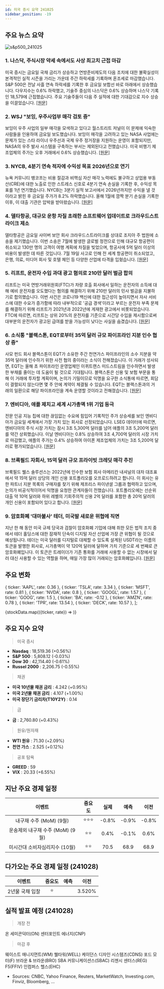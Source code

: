 ```yaml
---
id: 미국 증시 요약 241025
sidebar_position: -19
---
```


## 주요 뉴스 요약

![s&p500_241025](/map/241025.png)

### 1. **나스닥, 주식시장 약세 속에서도 사상 최고치 근접 마감**

미국 증시는 금요일 국채 금리가 상승하고 연방준비제도의 다음 조치에 대한 불확실성이 본격적인 실적 시즌을 가리는 가운데 주간 하락세를 기록하며 혼조세로 마감했습니다. S&P 500은 전날 사흘 연속 하락세를 기록한 후 금요일 보합선 바로 아래에서 상승했습니다. 다우지수는 0.6% 하락했고, 기술주 중심의 나스닥은 0.6% 상승하며 나스닥 기록인 18,579에 근접했습니다. 주요 기술주들이 다음 주 실적에 대한 기대감으로 지수 상승을 이끌었습니다. [[원문]](https://finance.yahoo.com/news/live/stock-market-today-nasdaq-closes-near-record-high-amid-rough-week-for-stocks-133121560.html)

### 2. **WSJ "보잉, 우주사업부 매각 검토 중"**

보잉이 우주 사업의 일부 매각을 모색하고 있다고 월스트리트 저널이 이 문제에 익숙한 사람들을 인용하여 금요일 보도했습니다. 보잉이 매각을 고려하고 있는 NASA 사업에는 문제가 있는 스타 라이너 우주선과 국제 우주 정거장을 지원하는 운영이 포함되지만, NASA의 우주 발사 시스템을 구축하는 부서는 제외된다고 전했습니다. 미국 비행기 제조업체의 주가는 오후 거래에서 0.6% 상승했습니다. [[원문]](https://finance.yahoo.com/news/boeing-explores-sale-space-business-162604851.html)

### 3. **NYCB, 4분기 연속 적자에 수익성 목표 2026년으로 연기**

뉴욕 커뮤니티 뱅코프는 비용 절감과 비핵심 자산 매각 노력에도 불구하고 상업용 부동산(CRE)에 대한 노출로 인한 스트레스 신호로 4분기 연속 손실을 기록한 후, 수익성 목표를 1년 연기했습니다. NYCB는 3분기 실적 보고서에서 2026년까지만 수익을 낼 것이라고 밝힌 후 금요일 주가가 8.2% 하락했습니다. 올해 1월에 깜짝 분기 손실을 기록한 이후, 이 대출 기관은 압박을 받아왔습니다. [[원문]](https://www.reuters.com/business/finance/nycb-reports-third-quarter-loss-bigger-rainy-day-funds-2024-10-25/)

### 4. **델타항공, 대규모 운항 차질 초래한 소프트웨어 업데이트로 크라우드스트라이크 제소**

델타항공은 금요일 사이버 보안 회사 크라우드스트라이크를 상대로 조지아 주 법원에 소송을 제기했습니다. 이번 소송은 7월에 발생한 글로벌 정전으로 인해 대규모 항공편이 취소되고 130만 명의 고객이 여행 계획에 차질을 빚었으며, 항공사에 5억 달러 이상의 비용이 발생한 데 따른 것입니다. 7월 19일 사고로 인해 전 세계 항공편이 취소되었고, 은행, 의료, 미디어 회사 및 호텔 체인 등 다양한 산업에 타격을 입혔습니다. [[원문]](https://www.reuters.com/legal/delta-sues-crowdstrike-over-software-update-that-prompted-mass-flight-2024-10-25/)

### 5. **리프트, 운전자 수입 과대 광고 혐의로 210만 달러 벌금 합의**

리프트는 미국 연방거래위원회(FTC)가 차량 호출 회사에서 일하는 운전자의 소득에 대해 예비 운전자를 오도했다는 혐의를 해결하기 위해 210만 달러의 민사 벌금을 지불하기로 합의했습니다. 이번 사건은 코로나19 백신에 대한 접근성이 높아지면서 자사 서비스에 대한 수요가 증가함에 따라 내부적으로 '공급 경색'이라고 부르는 운전자 부족 문제를 해결하기 위해 리프트가 2021년과 2022년에 게재한 광고에서 비롯되었습니다. FTC에 따르면, 리프트는 상위 20%의 운전자를 기준으로 시간당 수입을 제시함으로써 대부분의 운전자가 광고된 급여를 받을 가능성이 낮다는 사실을 숨겼습니다. [[원문]](https://www.reuters.com/legal/us-sues-lyft-saying-company-inflated-drivers-earnings-prospects-2024-10-25/)

### 6. **소식통 "블랙스톤, EQT로부터 35억 달러 규모 파이프라인 지분 인수 협상 중"**

사모 펀드 회사 블랙스톤이 EQT가 소유한 주간 천연가스 파이프라인의 소수 지분을 약 35억 달러에 인수하기 위한 사전 협의 중이라는 소식이 전해졌습니다. 이 거래가 성사되면, EQT는 올해 초 파이프라인 운영업체인 이퀴트랜스 미드스트림을 인수하면서 발생한 부채를 줄이는 데 도움이 될 것으로 기대됩니다. 블랙스톤은 신용 및 보험 부문을 통해 이 거래에 투자할 계획이며, 논의가 기밀이므로 익명을 요구한 소식통에 따르면, 회담이 결렬되지 않는다면 몇 주 안에 계약이 체결될 수 있습니다. EQT는 블랙스톤과의 거래의 일환으로 해당 파이프라인을 계속 운영할 것이라고 전해졌습니다. [[원문]](https://www.reuters.com/markets/deals/blackstone-talks-buy-us-pipeline-stakes-eqt-35-billion-sources-say-2024-10-25/)

### 7. **엔비디아, 애플 제치고 세계 시가총액 1위 기업 등극**

전문 인공 지능 칩에 대한 끊임없는 수요에 힘입어 기록적인 주가 상승세를 보인 엔비디아가 금요일 세계에서 가장 가치 있는 회사로 선정되었습니다. LSEG 데이터에 따르면, 엔비디아의 주식 시장 가치는 잠시 3조 5,300억 달러를 넘어 애플의 3조 5,200억 달러를 약간 상회했습니다. 이날 엔비디아는 0.8% 상승하여 3조 4,700억 달러의 시장 가치로 마감했고, 애플의 주가는 0.4% 상승하여 아이폰 제조업체의 가치는 3조 5,200억 달러로 평가되었습니다. [[원문]](https://www.reuters.com/technology/nvidia-overtakes-apple-worlds-most-valuable-company-2024-10-25/)

### 8. **브룩필드 자회사, 15억 달러 규모 프라이빗 크레딧 매각 추진**

브룩필드 웰스 솔루션스는 2022년에 인수한 보험 회사 아메리칸 내셔널의 대차 대조표에서 약 15억 달러 상당의 개인 신용 포트폴리오를 오프로드하려고 합니다. 이 회사는 유한 파트너 지분 목록의 구매자를 찾기 위해 제프리스 파이낸셜 그룹과 협력하고 있으며, 논의가 비공식적이어서 익명을 요청한 관계자들이 전했습니다. 포트폴리오에는 선순위 대출 약 10억 달러와 하위 레벨의 기회주의적 신용 2억 달러를 포함한 총 20억 달러의 개인 신용이 포함되어 있다고 합니다. [[원문]](https://www.bloomberg.com/news/articles/2024-10-25/brookfield-unit-looks-to-offload-1-5-billion-of-private-credit?embedded-checkout=true)

### 9. **암호화폐 '대마불사' 테더, 미국발 새로운 위협에 직면**

지난 한 해 동안 미국 규제 당국과 검찰이 암호화폐 기업에 대해 취한 모든 법적 조치 중에서 테더 홀딩스에 대한 잠재적 단속이 디지털 자산 산업에 가장 큰 위협이 될 것으로 예상됩니다. 테더는 미국 달러를 디지털로 대체할 수 있도록 설계된 USDT라는 이름의 토큰을 발행한 회사로, 시가총액이 약 120억 달러에 달하며 가치 기준으로 세 번째로 큰 암호화폐입니다. 이 토큰은 트레이더가 기존 통화를 거래에 사용할 수 없는 시장에서 달러 대신 사용할 수 있는 역할을 하며, 매일 가장 많이 거래되는 암호화폐입니다. [[원문]](https://www.bloomberg.com/news/articles/2024-10-25/crypto-s-too-big-to-fail-token-tether-faces-potential-new-threat-from-us-usdt?embedded-checkout=true)

## 주요 변화

  { ticker: 'AAPL', rate: 0.36 },
  { ticker: 'TSLA', rate: 3.34 },
  { ticker: 'MSFT', rate: 0.81 },
  { ticker: 'NVDA', rate: 0.8 },
  { ticker: 'GOOGL', rate: 1.57 },
  { ticker: 'GOOG', rate: 1.5 },
  { ticker: 'BA', rate: -0.12 },
  { ticker: 'AMZN', rate: 0.78 },
  { ticker: 'TPR', rate: 13.54 },
  { ticker: 'DECK', rate: 10.57 },
];

{stockData.map(({ticker, rate}) => <StockCardMini key={ticker} ticker={ticker} rate={rate}></StockCardMini>)}

## 주요 지수 요약

> 미국 증시

- **Nasdaq** : 18,519.36 (+0.56%)
- **S&P 500** : 5,808.12 (-0.03%)
- **Dow 30** : 42,114.40 (-0.61%)
- **Russel 2000** : 2,206.75 (-0.55%)

> 채권

- **미국 10년물 채권 금리** : 4.242 (+0.95%)
- **미국 2년물 채권 금리** : 4.107 (+1.00%)
- **미국 장단기 금리차(T10Y2Y)** : 0.14

> 금

- **금** : 2,760.80 (+0.43%)

> 원유/원자재

- **WTI 원유** : 71.30 (+2.09%)
- **천연 가스** : 2.525 (+0.12%)

> 공포 탐욕

- **GREED** : 59
- **VIX** : 20.33 (+6.55%)

## 지난 주요 경제 일정

|              이벤트              | 중요도 | 실제  | 예측  | 이전  |
| :------------------------------: | :----: | :---: | :---: | :---: |
|     내구재 수주 (MoM) (9월)      | ⭐⭐⭐ | -0.8% | -0.9% | -0.8% |
| 운송제외 내구재 수주 (MoM) (9월) |  ⭐⭐  | 0.4%  | -0.1% | 0.6%  |
|  미시간대 소비자심리지수 (10월)  |  ⭐⭐  | 70.5  | 68.9  | 68.9  |

## 다가오는 주요 경제 일정 (241028)

|     이벤트      | 중요도 | 예측 |  이전  |
| :-------------: | :----: | :--: | :----: |
| 2년물 국채 입찰 |   ⭐   |      | 3.520% |

## 실적 발표 예정 (241028)

> 개장 전

온 세미콘덕터(ON)
센터포인트 에너지(CNP)

> 마감 후

웨이스트 매니지먼트(WM)
웰타워(WELL)
케이던스 디자인 시스템즈(CDNS)
포드 모터(F)
브라운 & 브라운(BRO)
SBA 커뮤니케이션스(SBAC)
리젠시 센터스(REG)
F5(FFIV)
인컴퍼스 헬스(EHC)

- Sources: CNBC, Yahoo Finance, Reuters, MarketWatch, Investing.com, Finviz, Bloomberg, ...
